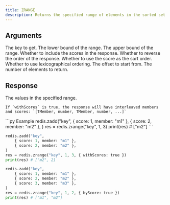 ```yaml
---
title: ZRANGE
description: Returns the specified range of elements in the sorted set stored at key.
---
```



## Arguments 

<ParamField body="key" type="str" required>
  The key to get.
</ParamField>


<ParamField body="min" type="number | string" required>
  The lower bound of the range.
</ParamField>


<ParamField body="max" type="number | string" required>
  The upper bound of the range.
</ParamField>


<ParamField body="options"  >
<Expandable>
  <ParamField body="withScores" type="boolean">
    Whether to include the scores in the response.
  </ParamField>
  <ParamField body="rev" type="boolean">
    Whether to reverse the order of the response.
    </ParamField>
    <ParamField body="byScore" type="boolean">
    Whether to use the score as the sort order.
    </ParamField>
    <ParamField body="byLex" type="boolean">
    Whether to use lexicographical ordering.
    </ParamField>
    <ParamField body="offset" type="number">
    The offset to start from.
    </ParamField>
    <ParamField body="count" type="number">
    The number of elements to return.
    </ParamField>
    </Expandable>
</ParamField>

## Response

<ResponseField type="TMember[]">
    The values in the specified range.

    If `withScores` is true, the response will have interleaved members and scores: `[TMember, number, TMember, number, ...]`
</ResponseField>



<RequestExample>
```py Example
redis.zadd("key", 
    { score: 1, member: "m1" },
    { score: 2, member: "m2" },
)
res = redis.zrange("key", 1, 3)
print(res) # ["m2"]
```

```py WithScores
redis.zadd("key", 
    { score: 1, member: "m1" },
    { score: 2, member: "m2" },
)
res = redis.zrange("key", 1, 3, { withScores: true })
print(res) # ["m2", 2]
```

```py ByScore
redis.zadd("key", 
    { score: 1, member: "m1" },
    { score: 2, member: "m2" },
    { score: 3, member: "m3" },
)
res = redis.zrange("key", 1, 2, { byScore: true })
print(res) # ["m1", "m2"]
```
</RequestExample>
